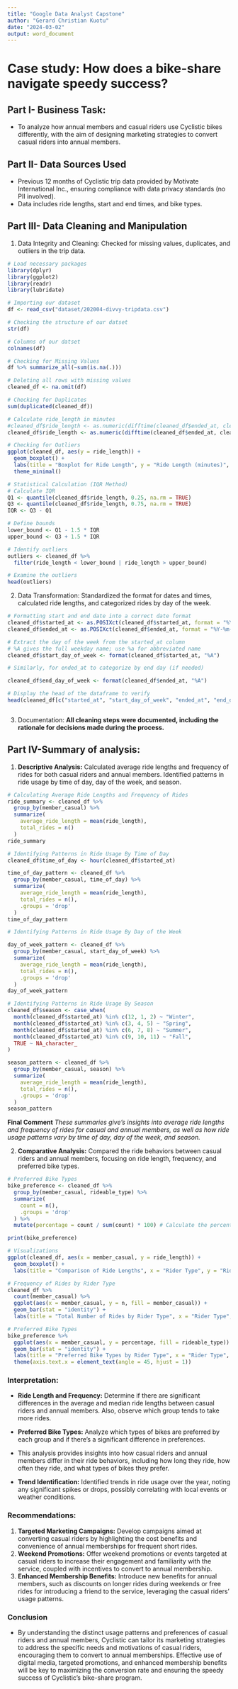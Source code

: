 ```yaml
---
title: "Google Data Analyst Capstone"
author: "Gerard Christian Kuotu"
date: "2024-03-02"
output: word_document
---
```




# Case study: How does a bike-share navigate speedy success?
## Part I- **Business Task:**
* To analyze how annual members and casual riders use Cyclistic bikes differently, with the aim of designing marketing strategies to convert casual riders into annual members.


## Part II- **Data Sources Used**
* Previous 12 months of Cyclistic trip data provided by Motivate International Inc., ensuring compliance with data privacy standards (no PII involved).
* Data includes ride lengths, start and end times, and bike types.

## Part III- **Data Cleaning and Manipulation**
1. Data Integrity and Cleaning: Checked for missing values, duplicates, and outliers in the trip data.
```r
# Load necessary packages
library(dplyr)
library(ggplot2)
library(readr)
library(lubridate)
```

```r
# Importing our dataset
df <- read_csv("dataset/202004-divvy-tripdata.csv")
```
```r
# Checking the structure of our datset
str(df)
```
```r
# Columns of our datset
colnames(df)
```
```r
# Checking for Missing Values
df %>% summarize_all(~sum(is.na(.)))
```
```r
# Deleting all rows with missing values
cleaned_df <- na.omit(df)
```

```r
# Checking for Duplicates
sum(duplicated(cleaned_df))

```


```r

# Calculate ride_length in minutes
#cleaned_df$ride_length <- as.numeric(difftime(cleaned_df$ended_at, cleaned_df$started_at, units = "mins"))
cleaned_df$ride_length <- as.numeric(difftime(cleaned_df$ended_at, cleaned_df$started_at, units = "mins"))
```

```r
# Checking for Outliers
ggplot(cleaned_df, aes(y = ride_length)) + 
  geom_boxplot() +
  labs(title = "Boxplot for Ride Length", y = "Ride Length (minutes)", x = "") +
  theme_minimal()

```
```r
# Statistical Calculation (IQR Method)
# Calculate IQR
Q1 <- quantile(cleaned_df$ride_length, 0.25, na.rm = TRUE)
Q3 <- quantile(cleaned_df$ride_length, 0.75, na.rm = TRUE)
IQR <- Q3 - Q1

# Define bounds
lower_bound <- Q1 - 1.5 * IQR
upper_bound <- Q3 + 1.5 * IQR

# Identify outliers
outliers <- cleaned_df %>% 
  filter(ride_length < lower_bound | ride_length > upper_bound)

# Examine the outliers
head(outliers)

```



2. Data Transformation: Standardized the format for dates and times, calculated ride lengths, and categorized rides by day of the week.
```r
# Formatting start and end date into a correct date format
cleaned_df$started_at <- as.POSIXct(cleaned_df$started_at, format = "%Y-%m-%d %H:%M:%S")
cleaned_df$ended_at <- as.POSIXct(cleaned_df$ended_at, format = "%Y-%m-%d %H:%M:%S")
```
```r
# Extract the day of the week from the started_at column
# %A gives the full weekday name; use %a for abbreviated name
cleaned_df$start_day_of_week <- format(cleaned_df$started_at, "%A")

# Similarly, for ended_at to categorize by end day (if needed)

cleaned_df$end_day_of_week <- format(cleaned_df$ended_at, "%A")
```
```r

# Display the head of the dataframe to verify
head(cleaned_df[c("started_at", "start_day_of_week", "ended_at", "end_day_of_week")])
```


```r

```
3. Documentation: **All cleaning steps were documented, including the rationale for decisions made during the process.**

## Part IV-Summary of analysis:

1. **Descriptive Analysis:** Calculated average ride lengths and frequency of rides for both casual riders and annual members. Identified patterns in ride usage by time of day, day of the week, and season.

```r
# Calculating Average Ride Lengths and Frequency of Rides
ride_summary <- cleaned_df %>%
  group_by(member_casual) %>%
  summarize(
    average_ride_length = mean(ride_length),
    total_rides = n()
  )
ride_summary
```

```r
# Identifying Patterns in Ride Usage By Time of Day
cleaned_df$time_of_day <- hour(cleaned_df$started_at)

time_of_day_pattern <- cleaned_df %>%
  group_by(member_casual, time_of_day) %>%
  summarize(
    average_ride_length = mean(ride_length),
    total_rides = n(),
    .groups = 'drop'
  )
time_of_day_pattern
```
```r
# Identifying Patterns in Ride Usage By Day of the Week

day_of_week_pattern <- cleaned_df %>%
  group_by(member_casual, start_day_of_week) %>%
  summarize(
    average_ride_length = mean(ride_length),
    total_rides = n(),
    .groups = 'drop'
  )
day_of_week_pattern
```

```r
# Identifying Patterns in Ride Usage By Season
cleaned_df$season <- case_when(
  month(cleaned_df$started_at) %in% c(12, 1, 2) ~ "Winter",
  month(cleaned_df$started_at) %in% c(3, 4, 5) ~ "Spring",
  month(cleaned_df$started_at) %in% c(6, 7, 8) ~ "Summer",
  month(cleaned_df$started_at) %in% c(9, 10, 11) ~ "Fall",
  TRUE ~ NA_character_
)

season_pattern <- cleaned_df %>%
  group_by(member_casual, season) %>%
  summarize(
    average_ride_length = mean(ride_length),
    total_rides = n(),
    .groups = 'drop'
  )
season_pattern
```
**Final Comment**
*These summaries give's insights into average ride lengths and frequency of rides for casual and annual members, as well as how ride usage patterns vary by time of day, day of the week, and season.*

2. **Comparative Analysis:** Compared the ride behaviors between casual riders and annual members, focusing on ride length, frequency, and preferred bike types.

```r
# Preferred Bike Types
bike_preference <- cleaned_df %>%
  group_by(member_casual, rideable_type) %>%
  summarize(
    count = n(),
    .groups = 'drop'
  ) %>%
  mutate(percentage = count / sum(count) * 100) # Calculate the percentage for better comparison

print(bike_preference)

```
```r
# Visualizations
ggplot(cleaned_df, aes(x = member_casual, y = ride_length)) +
  geom_boxplot() +
  labs(title = "Comparison of Ride Lengths", x = "Rider Type", y = "Ride Length (minutes)")

```
```r
# Frequency of Rides by Rider Type
cleaned_df %>%
  count(member_casual) %>%
  ggplot(aes(x = member_casual, y = n, fill = member_casual)) +
  geom_bar(stat = "identity") +
  labs(title = "Total Number of Rides by Rider Type", x = "Rider Type", y = "Total Rides")

```
```r
# Preferred Bike Types
bike_preference %>%
  ggplot(aes(x = member_casual, y = percentage, fill = rideable_type)) +
  geom_bar(stat = "identity") +
  labs(title = "Preferred Bike Types by Rider Type", x = "Rider Type", y = "Percentage (%)") +
  theme(axis.text.x = element_text(angle = 45, hjust = 1))

```

### Interpretation:

* **Ride Length and Frequency:** Determine if there are significant differences in the average and median ride lengths between casual riders and annual members. Also, observe which group tends to take more rides.

* **Preferred Bike Types:** Analyze which types of bikes are preferred by each group and if there's a significant difference in preferences.

* This analysis provides insights into how casual riders and annual members differ in their ride behaviors, including how long they ride, how often they ride, and what types of bikes they prefer.

* **Trend Identification:** Identified trends in ride usage over the year, noting any significant spikes or drops, possibly correlating with local events or weather conditions.



### Recommendations: 

1. **Targeted Marketing Campaigns:** Develop campaigns aimed at converting casual riders by highlighting the cost benefits and convenience of annual memberships for frequent short rides.
2. **Weekend Promotions:** Offer weekend promotions or events targeted at casual riders to increase their engagement and familiarity with the service, coupled with incentives to convert to annual membership.
3. **Enhanced Membership Benefits:** Introduce new benefits for annual members, such as discounts on longer rides during weekends or free rides for introducing a friend to the service, leveraging the casual riders' usage patterns.


### Conclusion
* By understanding the distinct usage patterns and preferences of casual riders and annual members, Cyclistic can tailor its marketing strategies to address the specific needs and motivations of casual riders, encouraging them to convert to annual memberships. Effective use of digital media, targeted promotions, and enhanced membership benefits will be key to maximizing the conversion rate and ensuring the speedy success of Cyclistic's bike-share program.
